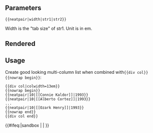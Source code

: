 
<!-- Please place categories where indicated at the bottom of this page and interwikis at Wikidata (see [[Wikipedia:Wikidata]]) -->
==Parameters==
<code><nowiki>{{neatpair|width|str1|str2}}</nowiki></code>

Width is the "tab size" of str1. Unit is in em.
== Rendered ==
{{div col|colwidth=13em}}
{{nowrap begin}}
{{neatpair|10|[[Connie Kaldor]]|1900}}
{{neatpair|10|[[Alberto Cortez]]|1920}}
{{neatpair|10|[[Sandro de América]]|1930}}
{{neatpair|10|[[Atahualpa Yupanqui]]|1940}}
{{neatpair|10|[[Tanguito]]|1950}}
{{neatpair|10|[[Mark Seymour]]|1960}}
{{neatpair|10|[[Ozark Henry]]|1970}}
{{neatpair|10|[[Tanguito]]|1993}}
{{neatpair|10|[[Mark Seymour]]|1993}}
{{neatpair|10|[[Ozark Henry]]|1993}}
{{neatpair|10|[[Vinicius de Moraes]]|1993}}
{{neatpair|10|[[Caetano Veloso]]|1993}}
{{neatpair|10|[[Ozark Henry]]|1993}}
{{nowrap end}}
{{div col end}}

== Usage ==

Create good looking multi-column list when combined with<code><nowiki>{{div col}}{{nowrap begin}}</nowiki></code>:

<pre>
{{div col|colwidth=13em}}
{{nowrap begin}}
{{neatpair|10|[[Connie Kaldor]]|1993}}
{{neatpair|10|[[Alberto Cortez]]|1993}}
...
{{neatpair|10|[[Ozark Henry]]|1993}}
{{nowrap end}}
{{div col end}}
</pre>


<includeonly>{{#ifeq:{{SUBPAGENAME}}|sandbox | |
<!-- Categories below this line, please; interwikis at Wikidata -->
}}</includeonly>